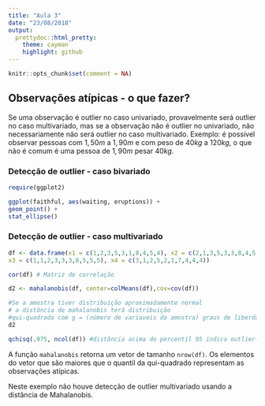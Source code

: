 ```yaml
---
title: "Aula 3"
date: "23/08/2018"
output:
  prettydoc::html_pretty:
    theme: cayman
    highlight: github
---
```


```r
knitr::opts_chunk$set(comment = NA)
```

##  Observações atípicas - o que fazer?

Se uma observação é outlier no caso univariado, provavelmente será outlier no caso multivariado, mas se a observação não é outlier no univariado, não necessariamente não será outlier no caso multivariado. Exemplo: é possível observar pessoas com $1,50m$ a $1,90m$ e com peso de $40kg$ a $120kg$, o que não é comum é uma pessoa de $1,90m$ pesar $40kg$.

### Detecção de outlier - caso bivariado

```r
require(ggplot2)

ggplot(faithful, aes(waiting, eruptions)) +
geom_point() +
stat_ellipse()
```

### Detecção de outlier - caso multivariado

```r
df <- data.frame(x1 = c(1,2,3,5,3,1,8,4,5,4), x2 = c(2,1,3,5,3,3,8,4,5,5),
x3 = c(1,1,2,3,3,3,8,5,5,5), x4 = c(3,1,2,5,2,1,7,4,4,4))

cor(df) # Matriz de correlação

d2 <- mahalanobis(df, center=colMeans(df),cov=cov(df))

#Se a amostra tiver distribuição aproximadamente normal
# a distância de mahalanobis terá distribuição
#qui-quadrada com g = (número de variaveis da amostra) graus de liberdade.
d2

qchisq(.975, ncol(df)) #distância acima do percentil 95 indica outlier.
```

A função `mahalanobis` retorna um vetor de tamanho `nrow(df)`. Os elementos do vetor que são maiores que o quantil da qui-quadrado representam as observações atípicas.

Neste exemplo não houve detecção de outlier multivariado usando a distância de Mahalanobis.